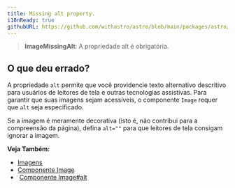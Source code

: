 ```yaml
---
title: Missing alt property.
i18nReady: true
githubURL: https://github.com/withastro/astro/blob/main/packages/astro/src/core/errors/errors-data.ts
---
```


> **ImageMissingAlt**: A propriedade alt é obrigatória.

## O que deu errado?

A propriedade `alt` permite que você providencie texto alternativo descritivo para usuários de leitores de tela e outras tecnologias assistivas. Para garantir que suas imagens sejam acessíveis, o componente `Image` requer que `alt` seja especificado.

Se a imagem é meramente decorativa (isto é, não contribui para a compreensão da página), defina `alt=""` para que leitores de tela consigam ignorar a imagem.

**Veja Também:**
-  [Imagens](/pt-br/guides/images/)
-  [Componente Image](/pt-br/guides/images/#image--astroassets)
-  [Componente Image#alt](/pt-br/guides/images/#alt-obrigatório)
